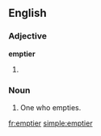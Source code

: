 ==English==

===Adjective===
'''emptier'''

# {{comparative of|[[empty]]}}

===Noun===
{{en-noun}}

# One who empties.

[[fr:emptier]]
[[simple:emptier]]
